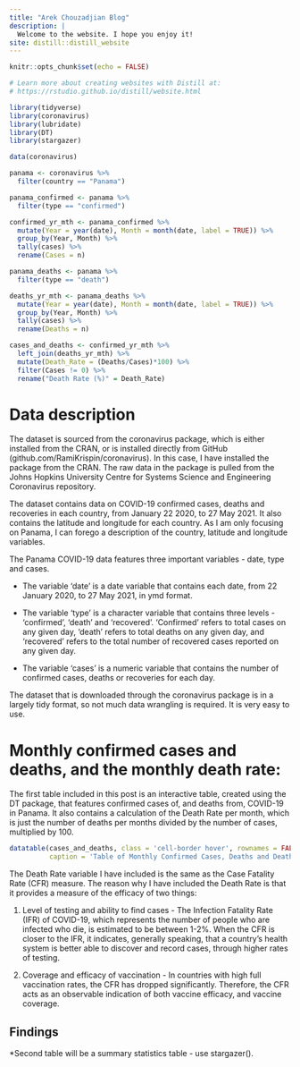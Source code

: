```yaml
---
title: "Arek Chouzadjian Blog"
description: |
  Welcome to the website. I hope you enjoy it!
site: distill::distill_website
---
```


```r
knitr::opts_chunk$set(echo = FALSE)

# Learn more about creating websites with Distill at:
# https://rstudio.github.io/distill/website.html

```

```r
library(tidyverse)
library(coronavirus)
library(lubridate)
library(DT)
library(stargazer)
```

```r
data(coronavirus)
```

```r
panama <- coronavirus %>%
  filter(country == "Panama")
```

```r
panama_confirmed <- panama %>%
  filter(type == "confirmed")
```

```r
confirmed_yr_mth <- panama_confirmed %>%
  mutate(Year = year(date), Month = month(date, label = TRUE)) %>%
  group_by(Year, Month) %>%
  tally(cases) %>%
  rename(Cases = n)
```

```r
panama_deaths <- panama %>%
  filter(type == "death")
```

```r
deaths_yr_mth <- panama_deaths %>%
  mutate(Year = year(date), Month = month(date, label = TRUE)) %>%
  group_by(Year, Month) %>%
  tally(cases) %>%
  rename(Deaths = n)
```

```r
cases_and_deaths <- confirmed_yr_mth %>%
  left_join(deaths_yr_mth) %>%
  mutate(Death_Rate = (Deaths/Cases)*100) %>%
  filter(Cases != 0) %>%
  rename("Death Rate (%)" = Death_Rate)
```

# Data description

The dataset is sourced from the coronavirus package, which is either installed from the CRAN, or is installed directly from GitHub (github.com/RamiKrispin/coronavirus). In this case, I have installed the package from the CRAN. The raw data in the package is pulled from the Johns Hopkins University Centre for Systems Science and Engineering Coronavirus repository. 

The dataset contains data on COVID-19 confirmed cases, deaths and recoveries in each country, from January 22 2020, to 27 May 2021. It also contains the latitude and longitude for each country. As I am only focusing on Panama, I can forego a description of the country, latitude and longitude variables. 

The Panama COVID-19 data features three important variables - date, type and cases. 

- The variable 'date' is a date variable that contains each date, from 22 January 2020, to 27 May 2021, in ymd format. 

- The variable 'type' is a character variable that contains three levels - 'confirmed', 'death' and 'recovered'. 'Confirmed' refers to total cases on any given day, 'death' refers to total deaths on any given day, and 'recovered' refers to the total number of recovered cases reported on any given day. 

- The variable 'cases' is a numeric variable that contains the number of confirmed cases, deaths or recoveries for each day. 

The dataset that is downloaded through the coronavirus package is in a largely tidy format, so not much data wrangling is required. It is very easy to use. 

# Monthly confirmed cases and deaths, and the monthly death rate:

The first table included in this post is an interactive table, created using the DT package, that features confirmed cases of, and deaths from, COVID-19 in Panama. It also contains a calculation of the Death Rate per month, which is just the number of deaths per months divided by the number of cases, multiplied by 100.  

```r
datatable(cases_and_deaths, class = 'cell-border hover', rownames = FALSE, 
          caption = 'Table of Monthly Confirmed Cases, Deaths and Death Rate')
```

The Death Rate variable I have included is the same as the Case Fatality Rate (CFR) measure. The reason why I have included the Death Rate is that it provides a measure of the efficacy of two things:

1. Level of testing and ability to find cases - The Infection Fatality Rate (IFR) of COVID-19, which represents the number of people who are infected who die, is estimated to be between 1-2%. When the CFR is closer to the IFR, it indicates, generally speaking, that a country's health system is better able to discover and record cases, through higher rates of testing. 

2. Coverage and efficacy of vaccination - In countries with high full vaccination rates, the CFR has dropped significantly. Therefore, the CFR acts as an observable indication of both vaccine efficacy, and vaccine coverage.

## Findings



*Second table will be a summary statistics table - use stargazer().








